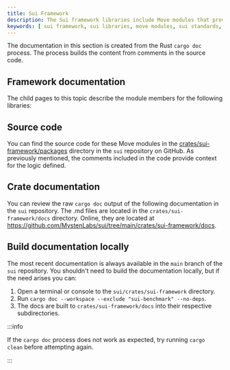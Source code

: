 ```yaml
---
title: Sui Framework
description: The Sui framework libraries include Move modules that provide the logic for Sui and its standards. A Rust process creates the documentation for the modules directly from comments in the code.
keywords: [ sui framework, sui libraries, move modules, sui standards, rust, documentation from modules, generate framework documentation, crate documentation, build documentation locally, build docs ]
---
```



The documentation in this section is created from the Rust `cargo doc` process. The process builds the content from comments in the source code.   

## Framework documentation

The child pages to this topic describe the module members for the following libraries:

<DocCardList/>

## Source code

You can find the source code for these Move modules in the [crates/sui-framework/packages](https://github.com/MystenLabs/sui/tree/main/crates/sui-framework/packages) directory in the `sui` repository on GitHub. As previously mentioned, the comments included in the code provide context for the logic defined.

## Crate documentation

You can review the raw `cargo doc` output of the following documentation in the `sui` repository. The .md files are located in the `crates/sui-framework/docs` directory. Online, they are located at https://github.com/MystenLabs/sui/tree/main/crates/sui-framework/docs.

## Build documentation locally

The most recent documentation is always available in the `main` branch of the `sui` repository. You shouldn't need to build the documentation locally, but if the need arises you can:

1. Open a terminal or console to the `sui/crates/sui-framework` directory.
1. Run `cargo doc --workspace --exclude "sui-benchmark" --no-deps`.
1. The docs are built to `crates/sui-framework/docs` into their respective subdirectories.

:::info

If the `cargo doc` process does not work as expected, try running `cargo clean` before attempting again. 

:::
